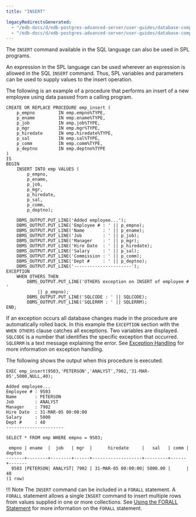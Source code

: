 ```yaml
---
title: "INSERT"

legacyRedirectsGenerated:
  - "/edb-docs/d/edb-postgres-advanced-server/user-guides/database-compatibility-stored-procedural-language-guide/13/insert.html"
  - "/edb-docs/d/edb-postgres-advanced-server/user-guides/database-compatibility-stored-procedural-language-guide/latest/insert.html"
---
```


<div id="insert" class="registered_link"></div>

The `INSERT` command available in the SQL language can also be used in SPL programs.

An expression in the SPL language can be used wherever an expression is allowed in the SQL `INSERT` command. Thus, SPL variables and parameters can be used to supply values to the insert operation.

The following is an example of a procedure that performs an insert of a new employee using data passed from a calling program.

```text
CREATE OR REPLACE PROCEDURE emp_insert (
    p_empno         IN emp.empno%TYPE,
    p_ename         IN emp.ename%TYPE,
    p_job           IN emp.job%TYPE,
    p_mgr           IN emp.mgr%TYPE,
    p_hiredate      IN emp.hiredate%TYPE,
    p_sal           IN emp.sal%TYPE,
    p_comm          IN emp.comm%TYPE,
    p_deptno        IN emp.deptno%TYPE
)
IS
BEGIN
    INSERT INTO emp VALUES (
        p_empno,
        p_ename,
        p_job,
        p_mgr,
        p_hiredate,
        p_sal,
        p_comm,
        p_deptno);

    DBMS_OUTPUT.PUT_LINE('Added employee...');
    DBMS_OUTPUT.PUT_LINE('Employee # : ' || p_empno);
    DBMS_OUTPUT.PUT_LINE('Name       : ' || p_ename);
    DBMS_OUTPUT.PUT_LINE('Job        : ' || p_job);
    DBMS_OUTPUT.PUT_LINE('Manager    : ' || p_mgr);
    DBMS_OUTPUT.PUT_LINE('Hire Date  : ' || p_hiredate);
    DBMS_OUTPUT.PUT_LINE('Salary     : ' || p_sal);
    DBMS_OUTPUT.PUT_LINE('Commission : ' || p_comm);
    DBMS_OUTPUT.PUT_LINE('Dept #     : ' || p_deptno);
    DBMS_OUTPUT.PUT_LINE('----------------------');
EXCEPTION
    WHEN OTHERS THEN
        DBMS_OUTPUT.PUT_LINE('OTHERS exception on INSERT of employee # '
            || p_empno);
        DBMS_OUTPUT.PUT_LINE('SQLCODE : ' || SQLCODE);
        DBMS_OUTPUT.PUT_LINE('SQLERRM : ' || SQLERRM);
END;
```

If an exception occurs all database changes made in the procedure are automatically rolled back. In this example the `EXCEPTION` section with the `WHEN OTHERS` clause catches all exceptions. Two variables are displayed. `SQLCODE` is a number that identifies the specific exception that occurred. `SQLERRM` is a text message explaining the error. See [Exception Handling](../05_control_structures/07_exception_handling/#exception_handling) for more information on exception handling.

The following shows the output when this procedure is executed.

```text
EXEC emp_insert(9503,'PETERSON','ANALYST',7902,'31-MAR-05',5000,NULL,40);

Added employee...
Employee # : 9503
Name       : PETERSON
Job        : ANALYST
Manager    : 7902
Hire Date  : 31-MAR-05 00:00:00
Salary     : 5000
Dept #     : 40
----------------------

SELECT * FROM emp WHERE empno = 9503;

 empno | ename  |  job   | mgr  |      hiredate     |   sal   | comm | deptno
-------+--------+--------+------+-------------------+---------+------+-------
  9503 |PETERSON| ANALYST| 7902 | 31-MAR-05 00:00:00| 5000.00 |      |   40
(1 row)
```

!!! Note
    The `INSERT` command can be included in a `FORALL` statement. A `FORALL` statement allows a single `INSERT` command to insert multiple rows from values supplied in one or more collections. See [Using the FORALL Statement](../12_working_with_collections/03_using_the_forall_statement/#using_the_forall_statement) for more information on the `FORALL` statement.
